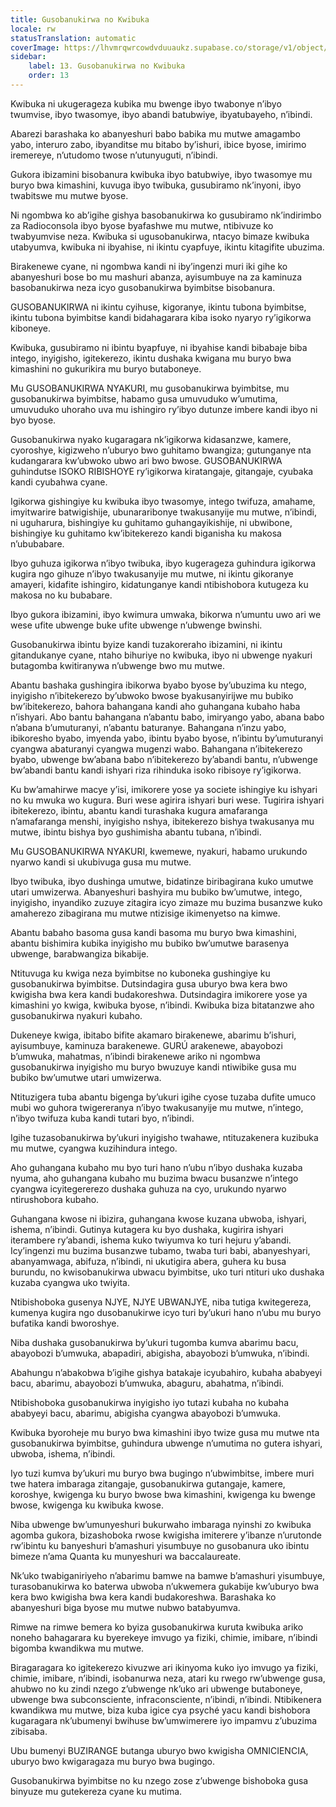 ```yaml
---
title: Gusobanukirwa no Kwibuka
locale: rw
statusTranslation: automatic
coverImage: https://lhvmrqwrcowdvduuaukz.supabase.co/storage/v1/object/public/strapi-uploads/small_cover-educacion-fundamental.webp-2d51a7828a2b1309555be27f7e2a61a0.webp
sidebar:
    label: 13. Gusobanukirwa no Kwibuka
    order: 13
---
```

Kwibuka ni ukugerageza kubika mu bwenge ibyo twabonye n’ibyo twumvise, ibyo twasomye, ibyo abandi batubwiye, ibyatubayeho, n’ibindi.

Abarezi barashaka ko abanyeshuri babo babika mu mutwe amagambo yabo, interuro zabo, ibyanditse mu bitabo by’ishuri, ibice byose, imirimo iremereye, n’utudomo twose n’utunyuguti, n’ibindi.

Gukora ibizamini bisobanura kwibuka ibyo batubwiye, ibyo twasomye mu buryo bwa kimashini, kuvuga ibyo twibuka, gusubiramo nk’inyoni, ibyo twabitswe mu mutwe byose.

Ni ngombwa ko ab’igihe gishya basobanukirwa ko gusubiramo nk’indirimbo za Radioconsola ibyo byose byafashwe mu mutwe, ntibivuze ko twabyumvise neza. Kwibuka si ugusobanukirwa, ntacyo bimaze kwibuka utabyumva, kwibuka ni ibyahise, ni ikintu cyapfuye, ikintu kitagifite ubuzima.

Birakenewe cyane, ni ngombwa kandi ni iby’ingenzi muri iki gihe ko abanyeshuri bose bo mu mashuri abanza, ayisumbuye na za kaminuza basobanukirwa neza icyo gusobanukirwa byimbitse bisobanura.

GUSOBANUKIRWA ni ikintu cyihuse, kigoranye, ikintu tubona byimbitse, ikintu tubona byimbitse kandi bidahagarara kiba isoko nyaryo ry’igikorwa kiboneye.

Kwibuka, gusubiramo ni ibintu byapfuye, ni ibyahise kandi bibabaje biba intego, inyigisho, igitekerezo, ikintu dushaka kwigana mu buryo bwa kimashini no gukurikira mu buryo butaboneye.

Mu GUSOBANUKIRWA NYAKURI, mu gusobanukirwa byimbitse, mu gusobanukirwa byimbitse, habamo gusa umuvuduko w’umutima, umuvuduko uhoraho uva mu ishingiro ry’ibyo dutunze imbere kandi ibyo ni byo byose.

Gusobanukirwa nyako kugaragara nk’igikorwa kidasanzwe, kamere, cyoroshye, kigizweho n’uburyo bwo guhitamo bwangiza; gutunganye nta kudangarara kw’ubwoko ubwo ari bwo bwose. GUSOBANUKIRWA guhindutse ISOKO RIBISHOYE ry’igikorwa kiratangaje, gitangaje, cyubaka kandi cyubahwa cyane.

Igikorwa gishingiye ku kwibuka ibyo twasomye, intego twifuza, amahame, imyitwarire batwigishije, ubunararibonye twakusanyije mu mutwe, n’ibindi, ni uguharura, bishingiye ku guhitamo guhangayikishije, ni ubwibone, bishingiye ku guhitamo kw’ibitekerezo kandi biganisha ku makosa n’ububabare.

Ibyo guhuza igikorwa n’ibyo twibuka, ibyo kugerageza guhindura igikorwa kugira ngo gihuze n’ibyo twakusanyije mu mutwe, ni ikintu gikoranye amayeri, kidafite ishingiro, kidatunganye kandi ntibishobora kutugeza ku makosa no ku bubabare.

Ibyo gukora ibizamini, ibyo kwimura umwaka, bikorwa n’umuntu uwo ari we wese ufite ubwenge buke ufite ubwenge n’ubwenge bwinshi.

Gusobanukirwa ibintu byize kandi tuzakoreraho ibizamini, ni ikintu gitandukanye cyane, ntaho bihuriye no kwibuka, ibyo ni ubwenge nyakuri butagomba kwitiranywa n’ubwenge bwo mu mutwe.

Abantu bashaka gushingira ibikorwa byabo byose by’ubuzima ku ntego, inyigisho n’ibitekerezo by’ubwoko bwose byakusanyirijwe mu bubiko bw’ibitekerezo, bahora bahangana kandi aho guhangana kubaho haba n’ishyari. Abo bantu bahangana n’abantu babo, imiryango yabo, abana babo n’abana b’umuturanyi, n’abantu baturanye. Bahangana n’inzu yabo, ibikoresho byabo, imyenda yabo, ibintu byabo byose, n’ibintu by’umuturanyi cyangwa abaturanyi cyangwa mugenzi wabo. Bahangana n’ibitekerezo byabo, ubwenge bw’abana babo n’ibitekerezo by’abandi bantu, n’ubwenge bw’abandi bantu kandi ishyari riza rihinduka isoko ribisoye ry’igikorwa.

Ku bw’amahirwe macye y’isi, imikorere yose ya societe ishingiye ku ishyari no ku mwuka wo kugura. Buri wese agirira ishyari buri wese. Tugirira ishyari ibitekerezo, ibintu, abantu kandi turashaka kugura amafaranga n’amafaranga menshi, inyigisho nshya, ibitekerezo bishya twakusanya mu mutwe, ibintu bishya byo gushimisha abantu tubana, n’ibindi.

Mu GUSOBANUKIRWA NYAKURI, kwemewe, nyakuri, habamo urukundo nyarwo kandi si ukubivuga gusa mu mutwe.

Ibyo twibuka, ibyo dushinga umutwe, bidatinze biribagirana kuko umutwe utari umwizerwa. Abanyeshuri bashyira mu bubiko bw’umutwe, intego, inyigisho, inyandiko zuzuye zitagira icyo zimaze mu buzima busanzwe kuko amaherezo zibagirana mu mutwe ntizisige ikimenyetso na kimwe.

Abantu babaho basoma gusa kandi basoma mu buryo bwa kimashini, abantu bishimira kubika inyigisho mu bubiko bw’umutwe barasenya ubwenge, barabwangiza bikabije.

Ntituvuga ku kwiga neza byimbitse no kuboneka gushingiye ku gusobanukirwa byimbitse. Dutsindagira gusa uburyo bwa kera bwo kwigisha bwa kera kandi budakoreshwa. Dutsindagira imikorere yose ya kimashini yo kwiga, kwibuka byose, n’ibindi. Kwibuka biza bitatanzwe aho gusobanukirwa nyakuri kubaho.

Dukeneye kwiga, ibitabo bifite akamaro birakenewe, abarimu b’ishuri, ayisumbuye, kaminuza barakenewe. GURÚ arakenewe, abayobozi b’umwuka, mahatmas, n’ibindi birakenewe ariko ni ngombwa gusobanukirwa inyigisho mu buryo bwuzuye kandi ntiwibike gusa mu bubiko bw’umutwe utari umwizerwa.

Ntituzigera tuba abantu bigenga by’ukuri igihe cyose tuzaba dufite umuco mubi wo guhora twigereranya n’ibyo twakusanyije mu mutwe, n’intego, n’ibyo twifuza kuba kandi tutari byo, n’ibindi.

Igihe tuzasobanukirwa by’ukuri inyigisho twahawe, ntituzakenera kuzibuka mu mutwe, cyangwa kuzihindura intego.

Aho guhangana kubaho mu byo turi hano n’ubu n’ibyo dushaka kuzaba nyuma, aho guhangana kubaho mu buzima bwacu busanzwe n’intego cyangwa icyitegererezo dushaka guhuza na cyo, urukundo nyarwo ntirushobora kubaho.

Guhangana kwose ni ibizira, guhangana kwose kuzana ubwoba, ishyari, ishema, n’ibindi. Gutinya kutagera ku byo dushaka, kugirira ishyari iterambere ry’abandi, ishema kuko twiyumva ko turi hejuru y’abandi. Icy’ingenzi mu buzima busanzwe tubamo, twaba turi babi, abanyeshyari, abanyamwaga, abifuza, n’ibindi, ni ukutigira abera, guhera ku busa burundu, no kwisobanukirwa ubwacu byimbitse, uko turi ntituri uko dushaka kuzaba cyangwa uko twiyita.

Ntibishoboka gusenya NJYE, NJYE UBWANJYE, niba tutiga kwitegereza, kumenya kugira ngo dusobanukirwe icyo turi by’ukuri hano n’ubu mu buryo bufatika kandi bworoshye.

Niba dushaka gusobanukirwa by’ukuri tugomba kumva abarimu bacu, abayobozi b’umwuka, abapadiri, abigisha, abayobozi b’umwuka, n’ibindi.

Abahungu n’abakobwa b’igihe gishya batakaje icyubahiro, kubaha ababyeyi bacu, abarimu, abayobozi b’umwuka, abaguru, abahatma, n’ibindi.

Ntibishoboka gusobanukirwa inyigisho iyo tutazi kubaha no kubaha ababyeyi bacu, abarimu, abigisha cyangwa abayobozi b’umwuka.

Kwibuka byoroheje mu buryo bwa kimashini ibyo twize gusa mu mutwe nta gusobanukirwa byimbitse, guhindura ubwenge n’umutima no gutera ishyari, ubwoba, ishema, n’ibindi.

Iyo tuzi kumva by’ukuri mu buryo bwa bugingo n’ubwimbitse, imbere muri twe hatera imbaraga zitangaje, gusobanukirwa gutangaje, kamere, koroshye, kwigenga ku buryo bwose bwa kimashini, kwigenga ku bwenge bwose, kwigenga ku kwibuka kwose.

Niba ubwenge bw’umunyeshuri bukurwaho imbaraga nyinshi zo kwibuka agomba gukora, bizashoboka rwose kwigisha imiterere y’ibanze n’urutonde rw’ibintu ku banyeshuri b’amashuri yisumbuye no gusobanura uko ibintu bimeze n’ama Quanta ku munyeshuri wa baccalaureate.

Nk’uko twabiganiriyeho n’abarimu bamwe na bamwe b’amashuri yisumbuye, turasobanukirwa ko baterwa ubwoba n’ukwemera gukabije kw’uburyo bwa kera bwo kwigisha bwa kera kandi budakoreshwa. Barashaka ko abanyeshuri biga byose mu mutwe nubwo batabyumva.

Rimwe na rimwe bemera ko byiza gusobanukirwa kuruta kwibuka ariko noneho bahagarara ku byerekeye imvugo ya fiziki, chimie, imibare, n’ibindi bigomba kwandikwa mu mutwe.

Biragaragara ko igitekerezo kivuzwe ari ikinyoma kuko iyo imvugo ya fiziki, chimie, imibare, n’ibindi, isobanurwa neza, atari ku rwego rw’ubwenge gusa, ahubwo no ku zindi nzego z’ubwenge nk’uko ari ubwenge butaboneye, ubwenge bwa subconsciente, infraconsciente, n’ibindi, n’ibindi. Ntibikenera kwandikwa mu mutwe, biza kuba igice cya psyché yacu kandi bishobora kugaragara nk’ubumenyi bwihuse bw’umwimerere iyo impamvu z’ubuzima zibisaba.

Ubu bumenyi BUZIRANGE butanga uburyo bwo kwigisha OMNICIENCIA, uburyo bwo kwigaragaza mu buryo bwa bugingo.

Gusobanukirwa byimbitse no ku nzego zose z’ubwenge bishoboka gusa binyuze mu gutekereza cyane ku mutima.

